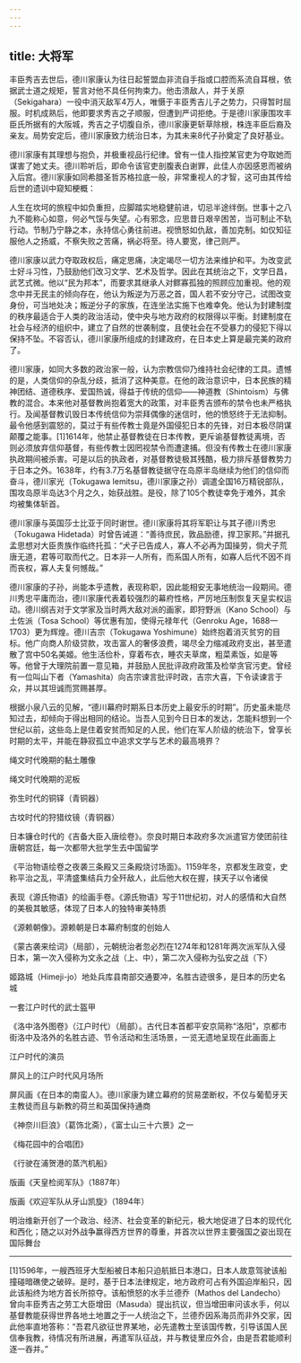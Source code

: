 ```yaml
---
---
---
```

title: 大将军
---




丰臣秀吉去世后，德川家康认为往日起誓盟血非流自手指或口腔而系流自耳根，依据武士道之规矩，誓言对他不具任何拘束力。他击溃敌人，并于关原（Sekigahara）一役中消灭敌军4万人，唯慑于丰臣秀吉儿子之势力，只得暂时屈服。时机成熟后，他即要求秀吉之子顺服，但遭到严词拒绝。于是德川家康围攻丰臣氏所据有的大阪城，秀吉之子切腹自杀，德川家康更斩草除根，株连丰臣后裔及亲友。局势安定后，德川家康致力统治日本，为其未来8代子孙奠定了良好基业。

德川家康有其理想与抱负，并极重视品行纪律。曾有一佳人指控某官吏为夺取她而谋害了她丈夫。德川聆听后，即命令该官吏剖腹表白谢罪，此佳人亦因感恩而被纳入后宫。德川家康如同希腊圣哲苏格拉底一般，非常重视人的才智，这可由其传给后世的遗训中窥知梗概：

人生在坎坷的旅程中如负重担，应脚踏实地稳健前进，切忌半途绊倒。世事十之八九不能称心如意，何必气馁与失望。心有邪念，应思昔日艰辛困苦，当可制止不轨行动。节制乃宁静之本，永持信心勇往前进。视愤怒如仇敌，善加克制。如仅知征服他人之扬威，不察失败之苦痛，祸必将至。待人要宽，律己则严。



德川家康以武力夺取政权后，痛定思痛，决定竭尽一切方法来维护和平。为改变武士好斗习性，乃鼓励他们改习文学、艺术及哲学。因此在其统治之下，文学日昌，武艺式微。他以“民为邦本”，而要求其继承人对鳏寡孤独的照顾应加重视。他的观念中并无民主的倾向存在，他认为叛逆为万恶之首，国人若不安分守己，试图改变身份，可当地处决；叛逆分子的家族，在连坐法实施下也难幸免。他认为封建制度的秩序最适合于人类的政治活动，使中央与地方政府的权限得以平衡。封建制度在社会与经济的组织中，建立了自然的世袭制度，且使社会在不受暴力的侵犯下得以保持不坠。不容否认，德川家康所组成的封建政府，在日本史上算是最完美的政府了。

德川家康，如同大多数的政治家一般，认为宗教信仰乃维持社会纪律的工具。遗憾的是，人类信仰的杂乱分歧，抵消了这种美意。在他的政治意识中，日本民族的精神团结、道德秩序、爱国热诚，得益于传统的信仰——神道教（Shintoism）与佛教的混合。本来他对基督教尚抱着宽大的政策，对丰臣秀吉颁布的禁令也未严格执行。及闻基督教讥毁日本传统信仰为崇拜偶像的迷信时，他的愤怒终于无法抑制。最令他感到震怒的，莫过于有些传教士竟是外国侵犯日本的先锋，对日本极尽阴谋颠覆之能事。[1]1614年，他禁止基督教徒在日本传教，更斥谕基督教徒离境，否则必须放弃信仰基督，有些传教士因罔视禁令而遭逮捕。但没有传教士在德川家康执政期间被杀害。可是以后的执政者，对基督教徒极其残酷，极力排斥基督教势力于日本之外。1638年，约有3.7万名基督教徒据守在岛原半岛继续为他们的信仰而奋斗，德川家光（Tokugawa Iemitsu，德川家康之孙）调遣全国16万精锐部队，围攻岛原半岛达3个月之久，始获战胜。是役，除了105个教徒幸免于难外，其余均被集体斩首。

德川家康与英国莎士比亚于同时谢世。德川家康将其将军职让与其子德川秀忠（Tokugawa Hidetada）时曾告诫道：“善待庶民，敦品励德，捍卫家邦。”并据孔孟思想对大臣贵族作临终托孤：“犬子已告成人，寡人不必再为国操劳，倘犬子荒唐无道，君等可取而代之。日本非一人所有，而系国人所有，如寡人后代不因不肖而丧权，寡人夫复何憾哉。”

德川家康的子孙，尚能本乎遗教，表现称职，因此能相安无事地统治一段期间。德川秀忠平庸而治，德川家康代表着较强烈的幕府性格，严厉地压制恢复天皇实权运动。德川纲吉对于文学家及当时两大敌对派的画家，即狩野派（Kano School）与土佐派（Tosa School）等优惠有加，使得元禄年代（Genroku Age，1688—1703）更为辉煌。德川吉宗（Tokugawa Yoshimune）始终抱着消灭贫穷的目标。他广向商人阶级贷款，攻击富人的奢侈浪费，竭尽全力缩减政府支出，甚至遣散了宫中50名美姬。他生活俭朴，穿着布衣，睡农夫草席，粗菜素饭，如是等等。他曾于大理院前置一意见箱，并鼓励人民批评政府政策及检举贪官污吏。曾经有一位叫山下者（Yamashita）向吉宗谏言批评时政，吉宗大喜，下令读谏言于众，并以其坦诚而赏赐甚厚。

根据小泉八云的见解，“德川幕府时期系日本历史上最安乐的时期”。历史虽未能尽知过去，却倾向于得出相同的结论。当吾人见到今日日本的发达，怎能料想到一个世纪以前，这些岛上是住着安贫而知足的人民，他们在军人阶级的统治下，曾享长时期的太平，并能在静寂孤立中追求文学与艺术的最高境界？



绳文时代晚期的黏土雕像



绳文时代晚期的泥板



弥生时代的铜铎（青铜器）



古坟时代的狩猎纹镜（青铜器）



日本镰仓时代的《吉备大臣入唐绘卷》。奈良时期日本政府多次派遣官方使团前往唐朝宫廷，每一次都带大批学生去中国留学



《平治物语绘卷之夜袭三条殿又三条殿烧讨场面》。1159年冬，京都发生政变，史称平治之乱，平清盛集结兵力全歼敌人，此后他大权在握，挟天子以令诸侯



表现《源氏物语》的绘画手卷。《源氏物语》写于11世纪初，对人的感情和大自然的美极其敏感，体现了日本人的独特审美特质



《源赖朝像》。源赖朝是日本幕府制度的创始人



《蒙古袭来绘词》（局部），元朝统治者忽必烈在1274年和1281年两次派军队入侵日本，第一次入侵称为文永之战（上、中），第二次入侵称为弘安之战（下）



姬路城（Himeji-jo）地处兵库县南部交通要冲，名胜古迹很多，是日本的历史名城



一套江户时代的武士盔甲



《洛中洛外图卷》（江户时代）（局部）。古代日本首都平安京简称“洛阳”，京都市街洛中及洛外的名胜古迹、节令活动和生活场景，一览无遗地呈现在此画面上



江户时代的演员



屏风上的江户时代风月场所



屏风画《在日本的南蛮人》。德川家康为建立幕府的贸易垄断权，不仅与葡萄牙天主教徒而且与新教的荷兰和英国保持通商



《神奈川巨浪》（葛饰北斋），《富士山三十六景》之一



《梅花园中的合唱团》



《行驶在浦贺港的蒸汽机船》



版画《天皇检阅军队》（1887年）



版画《欢迎军队从牙山凯旋》（1894年）

明治维新开创了一个政治、经济、社会变革的新纪元，极大地促进了日本的现代化和西化；随之以对外战争赢得西方世界的尊重，并首次以世界主要强国之姿出现在国际舞台



* * *



[1]1596年，一艘西班牙大型船被日本船只迫航抵日本港口，日本人故意驾驶该船撞碰暗礁使之破碎。是时，基于日本法律规定，地方政府可占有外国迫岸船只，因此该船终为地方首长所掠夺。该船愤怒的水手兰德乔（Mathos del Landecho）曾向丰臣秀吉之劳工大臣增田（Masuda）提出抗议，但当增田审问该水手，何以基督教能获得世界各地土地置之于一人统治之下，兰德乔因系海员而非外交家，因此他率直地答称：“吾君凡欲征世界某地，必先遣教士至该国传教，引导该国人民信奉我教，待情况有所进展，再遣军队征战，并与教徒里应外合，由是吾君能顺利逐一吞并。”